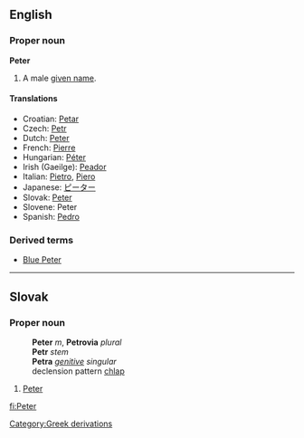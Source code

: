 {{See|peter}}
==English==
===Proper noun===
'''Peter'''

#A male [[given name]].

====Translations====
*Croatian: [[Petar]]
*Czech: [[Petr]]
*Dutch: [[Peter]]
*French: [[Pierre]]
*Hungarian: [[Péter]]
*Irish (Gaeilge): [[Peador]]
*Italian: [[Pietro]], [[Piero]]
*Japanese: [[ピーター]]
*Slovak: [[Peter#Slovak|Peter]]
*Slovene: Peter
*Spanish: [[Pedro]]

===Derived terms===
*[[Blue Peter]]<!--flag-->

----
==Slovak==
===Proper noun===
:'''Peter''' ''m'', '''Petrovia''' ''plural''
:'''Petr''' ''stem''
:'''Petra''' ''[[genitive]] singular''
:declension pattern [[Slovak declension pattern chlap|chlap]]

#[[Peter#English|Peter]]
[[Category:Greek derivations]]

[[fi:Peter]]